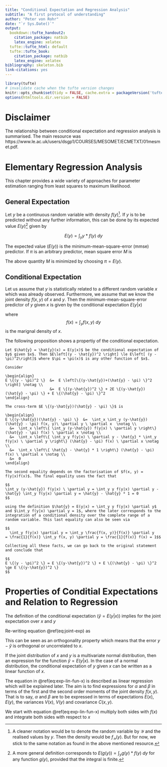 ```yaml
---
title: "Conditional Expectation and Regression Analysis"
subtitle: "A first protocol of understanding"
author: "Peter von Rohr"
date: "`r Sys.Date()`"
output:
  bookdown::tufte_handout2:
    citation_package: natbib
    latex_engine: xelatex
  tufte::tufte_html: default
  tufte::tufte_book:
    citation_package: natbib
    latex_engine: xelatex
bibliography: skeleton.bib
link-citations: yes
---
```


```r
library(tufte)
# invalidate cache when the tufte version changes
knitr::opts_chunk$set(tidy = FALSE, cache.extra = packageVersion('tufte'))
options(htmltools.dir.version = FALSE)
```

# Disclaimer
The relationship between conditional expectation and regression analysis is summarised. The main resource was https://www.le.ac.uk/users/dsgp1/COURSES/MESOMET/ECMETXT/01mesmet.pdf. 


# Elementary Regression Analysis
This chapter provides a wide variety of approaches for parameter estimation ranging from least squares to maximum likelihood. 


## General Expectation
Let $y$ be a continuous random variable with density $f(y)$^[A cleaner notation would be to denote the random variable by $\mathcal{Y}$ and the realised values by $y$. Then the density would be $f_{\mathcal{Y}}(y)$. But for now, we stick to the same notation as found in the above mentioned resource.]. If $y$ is to be predicted without any further information, this can be done by its expected value $E(y)$^[A more general definition corresponds to $E(g(y)) = \int_y g(y) * f(y)\ dy$ for any function $g(y)$, provided that the integral is finite.] given by 

$$E(y) = \int_y y * f(y)\ dy$$

The expected value ($E(y)$) is the minimum-mean-square-error (mmse) predictor. If $\pi$ is an arbitrary predictor, mean square error $M$ is 

\begin{align}
M  &=  \int_y (y - \pi)^2 f(y)\ dy \notag \\
   &=  E\{(y - \pi)^2 \} \notag \\
   &=  E(y^2) - 2\pi E(y) + \pi^2
(\#eq:mmse)   
\end{align}

The above quantity $M$ is minimized by choosing $\pi = E(y)$. 

## Conditional Expectation
Let us assume that $y$ is statistically related to a different random variable $x$ which was already observed. Furthermore, we assume that we know the joint density $f(x, y)$ of $x$ and $y$. Then the minimum-mean-square-error predictor of $y$ given $x$ is given by the conditional expectation $E(y|x)$

\begin{equation}
E(y|x) = \int_y y * f(y|x)\ dy = \int_y y * \frac{f(x, y)}{f(x)}\ dy
(\#eq:cond-exp)
\end{equation}

where $$f(x) = \int_y f(x, y)\ dy$$ is the marignal density of $x$. 

The following proposition shows a propertiy of the conditional expectation. 


```proposition
Let $\hat{y} = \hat{y}(x) = E(y|x)$ be the conditional expectation of $y$ given $x$. Then $E\left[(y - \hat{y})^2 \right] \le E\left[ (y - \pi)^2\right]$ where $\pi = \pi(x)$ is any other function of $x$.
```

```proof
Consider

\begin{align}
E \{(y - \pi)^2 \}  &=  E \left[\{(y-\hat{y})+(\hat{y} - \pi) \}^2 \right] \notag \\
                    &=  E \{(y-\hat{y})^2 \} + 2E \{(y-\hat{y})(\hat{y} - \pi) \} + E \{(\hat{y} - \pi) \}^2
\end{align}

The cross-term $E \{(y-\hat{y})(\hat{y} - \pi) \}$ is

\begin{align}
E \{(y-\hat{y})(\hat{y} - \pi) \}  &=  \int_x \int_y (y-\hat{y})(\hat{y} - \pi) f(x, y)\ \partial y \ \partial x  \notag \\
  &=  \int_x \left\{ \int_y (y-\hat{y}) f(y|x) \ \partial y \right\}  (\hat{y} - \pi) f(x) \ \partial x \notag \\
  &=  \int_x \left\{ \int_y y f(y|x) \ \partial y - \hat{y} * \int_y f(y|x) \ \partial y \right\} (\hat{y} - \pi) f(x) \ \partial x \notag \\
  &=  \int_x \left\{ \hat{y} - \hat{y} * 1 \right\} (\hat{y} - \pi) f(x) \ \partial x \notag \\
  &=  0 
\end{align}

The second equality depends on the factorisation of $f(x, y) = f(y|x)f(x)$. The final equality uses the fact that 

$$
\int_y (y-\hat{y}) f(y|x) \ \partial y = \int_y y f(y|x) \partial y - \hat{y} \int_y f(y|x) \partial y = \hat{y} - \hat{y} * 1 = 0
$$  

using the definition $\hat{y} = E(y|x) = \int_y y f(y|x) \partial y$ and $\int_y f(y|x) \partial y = 1$, where the later corresponds to the integration of a conditional density over the complete range of a random variable. This last equality can also be seen via 

$$
  \int_y f(y|x) \partial y = \int_y \frac{f(x, y)}{f(x)} \partial y 
= \frac{1}{f(x)} \int_y f(x, y) \partial y = \frac{1}{f(x)} f(x) = 1$$
  
Collecting all these facts, we can go back to the original statement and conclude that 

$$
E \{(y - \pi)^2 \} = E \{(y-\hat{y})^2 \} + E \{(\hat{y} - \pi) \}^2 \ge E \{(y-\hat{y})^2 \}  
$$
```


# Properties of Conditial Expectations and Relation to Regression
The definition of the conditional expectation ($\hat{y} = E(y|x)$) implies for the joint expectation over $x$ and $y$  

\begin{align}
E(xy)  &=  \int_x \int_y xy\ f(x, y)\ \partial y \partial x \notag \\
       &=  \int_x x \left\{ \int_y y\ f(y|x)\ \partial y \right\}\ f(x) \ \partial x \notag \\
       &=  \int_x x \left\{ \hat{y} \right\}\ f(x) \ \partial x \notag \\
       &=  \hat{y} \int_x x f(x) \ \partial x \notag \\
       &=   \hat{y} E(x)\notag \\
       &=  E(x\hat{y})
(\#eq:joint-exp)       
\end{align}

Re-writing equation \@ref(eq:joint-exp) as 

\begin{align}
E(xy) - E(x\hat{y}) &= E(xy - x\hat{y}) = E(x(y - \hat{y})) = 0
\end{align}

This can be seen as an orthogonality property which means that the error $y - \hat{y}$ is orthogonal or uncorrelated to $x$. 

If the joint distribution of $x$ and $y$ is a multivariate normal distribution, then an expression for the function $\hat{y} = E(y|x)$. In the case of a normal distribution, the conditional expectation of $y$ given $x$ can be written as a linear function of $x$. 

\begin{equation}
E(y|x) = \alpha + \beta x
(\#eq:exp-lin-fun-x)
\end{equation}

The equation in \@ref(eq:exp-lin-fun-x) is described as linear regression which will be explained later. The aim is to find expressions for $\alpha$ and $\beta$ in terms of the first and the second order moments of the joint density $f(x,y)$. That is to say, $\alpha$ and $\beta$ are to be expressed in terms of expectations $E(x)$,  $E(y)$, the variances $V(x)$, $V(y)$ and covariance $C(x,y)$.  

We start with equation \@ref(eq:exp-lin-fun-x) multiply both sides with $f(x)$ and integrate both sides with respect to $x$

\begin{align}
\int_x E(y|x) f(x) \partial x  &=  \int_x (\alpha + \beta x) f(x) \partial x \notag \\
\int_x \left\{ \int_y y f(y | x) \ \partial y \right\} f(x) \partial x  &= 
\int_x \alpha  f(x) \partial x + \int_x \beta x f(x) \partial x 
(\#eq:exp-lin-fun-x-int)
\end{align}
